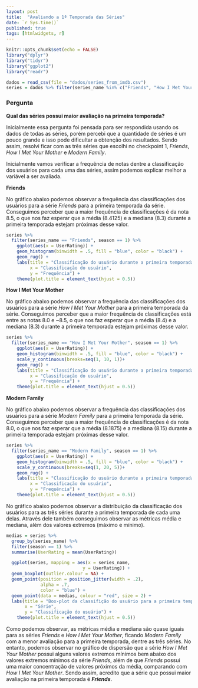 ```yaml
---
layout: post
title:  "Avaliando a 1ª Temporada das Séries"
date: `r Sys.time()`
published: true
tags: [htmlwidgets, r]
---
```


```r
knitr::opts_chunk$set(echo = FALSE)
library("dplyr")
library("tidyr")
library("ggplot2")
library("readr")

dados = read_csv(file = "dados/series_from_imdb.csv")
series = dados %>% filter(series_name %in% c("Friends", "How I Met Your Mother", "Modern Family"))
```

### Pergunta

**Qual das séries possui maior avaliação na primeira temporada?**

Inicialmente essa pergunta foi pensada para ser respondida usando os dados de todas as séries, porém percebi que a quantidade de séries é um pouco grande e isso pode dificultar a obtenção dos resultados. Sendo assim, resolvi ficar com as três séries que escolhi no checkpoint 1, *Friends*, *How I Met Your Mother* e *Modern Family*.

Inicialmente vamos verificar a frequência de notas dentre a classificação dos usuários para cada uma das séries, assim podemos explicar melhor a variável a ser avaliada.

**Friends**

No gráfico abaixo podemos observar a frequência das classificações dos usuários para a série *Friends* para a primeira temporada da série. Conseguimos perceber que a maior frequência de classificações é da nota 8.5, o que nos faz esperar que a média (8.4125) e a mediana (8.3) durante a primeira temporada estejam próximas desse valor.   

```r
series %>%
  filter(series_name == "Friends", season == 1) %>%
    ggplot(aes(x = UserRating)) + 
    geom_histogram(binwidth = .5, fill = "blue", color = "black") + 
    geom_rug() +
    labs(title = "Classificação do usuário durante a primeira temporada", 
         x = "Classificação do usuário", 
         y = "Frequência") +
    theme(plot.title = element_text(hjust = 0.5))
```


**How I Met Your Mother**

No gráfico abaixo podemos observar a frequência das classificações dos usuários para a série *How I Met Your Mother* para a primeira temporada da série. Conseguimos perceber que a maior frequência de classificações está entre as notas 8.0 e ~8.5, o que nos faz esperar que a média (8.4) e a mediana (8.3) durante a primeira temporada estejam próximas desse valor.   

```r
series %>%
  filter(series_name == "How I Met Your Mother", season == 1) %>%
    ggplot(aes(x = UserRating)) + 
    geom_histogram(binwidth = .5, fill = "blue", color = "black") + 
    scale_y_continuous(breaks=seq(1, 10, 1))+
    geom_rug() +
    labs(title = "Classificação do usuário durante a primeira temporada", 
         x = "Classificação do usuário", 
         y = "Frequência") +
    theme(plot.title = element_text(hjust = 0.5))
```

**Modern Family**

No gráfico abaixo podemos observar a frequência das classificações dos usuários para a série *Modern Family* para a primeira temporada da série. Conseguimos perceber que a maior frequência de classificações é da nota 8.0, o que nos faz esperar que a média (8.1875) e a mediana (8.15) durante a primeira temporada estejam próximas desse valor.   

```r
series %>%
  filter(series_name == "Modern Family", season == 1) %>%
    ggplot(aes(x = UserRating)) + 
    geom_histogram(binwidth = .5, fill = "blue", color = "black") + 
    scale_y_continuous(breaks=seq(1, 20, 5))+
    geom_rug() +
    labs(title = "Classificação do usuário durante a primeira temporada", 
         x = "Classificação do usuário", 
         y = "Frequência") +
    theme(plot.title = element_text(hjust = 0.5))
```

No gráfico abaixo podemos observar a distribuição da classificação dos usuários para as três séries durante a primeira temporada de cada uma delas. Através dele também conseguimos observar as métricas média e mediana, além dos valores extremos (máximo e mínimo).   

```r
medias = series %>% 
  group_by(series_name) %>% 
  filter(season == 1) %>%
  summarise(UserRating = mean(UserRating))

  ggplot(series, mapping = aes(x = series_name, 
                             y = UserRating)) +
  geom_boxplot(outlier.colour = NA) +
  geom_point(position = position_jitter(width = .2), 
             alpha = .7, 
             color = "blue") +
  geom_point(data = medias, colour = "red", size = 2) +
  labs(title = "Box-plot da classifição do usuário para a primeira temporada", 
       x = "Série", 
       y = "Classificação do usuário") +
    theme(plot.title = element_text(hjust = 0.5))

```

Como podemos observar, as métricas média e mediana são quase iguais para as séries *Friends* e *How I Met Your Mother*, ficando *Modern Family* com a menor avaliação para a primeira temporada, dentre as três séries. No entanto, podemos observar no gráfico de dispersão que a série *How I Met Your Mother* possui alguns valores extremos mínimos bem abaixo dos valores extremos mínimos da série *Friends*, além de que *Friends* possui uma maior concentração de valores próximos da média, comparando com *How I Met Your Mother*. Sendo assim, acredito que a série que possui maior avaliação na primeira temporada é ***Friends***.
